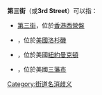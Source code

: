 '''第三街'''（{{lang-en|'''Third Street'''}}或'''3rd Street'''）可以指：

* [[第三街|第三街]]，位於[[香港|香港]][[西營盤|西營盤]]
* {{link-en|第三街 (洛杉磯)|3rd Street, Los Angeles}}，位於[[美國|美國]][[洛杉磯|洛杉磯]]
* {{link-en|第三街 (曼克頓)|3rd Street (Manhattan)}}，位於美國[[紐約|紐約]][[曼克頓|曼克頓]]
* {{link-en|第三街 (三藩市)|Third Street (San Francisco)}}，位於美國[[三藩市|三藩市]]

{{disambig}}

[[Category:街道名消歧义|Category:街道名消歧义]]